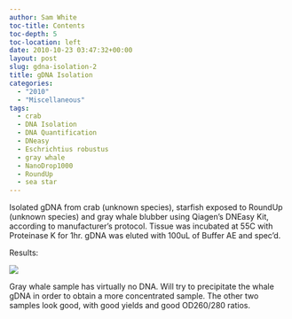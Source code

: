 ```yaml
---
author: Sam White
toc-title: Contents
toc-depth: 5
toc-location: left
date: 2010-10-23 03:47:32+00:00
layout: post
slug: gdna-isolation-2
title: gDNA Isolation
categories:
  - "2010"
  - "Miscellaneous"
tags:
  - crab
  - DNA Isolation
  - DNA Quantification
  - DNeasy
  - Eschrichtius robustus
  - gray whale
  - NanoDrop1000
  - RoundUp
  - sea star
---
```


Isolated gDNA from crab (unknown species), starfish exposed to RoundUp (unknown species) and gray whale blubber using Qiagen's DNEasy Kit, according to manufacturer's protocol. Tissue was incubated at 55C with Proteinase K for 1hr. gDNA was eluted with 100uL of Buffer AE and spec'd.

Results:

![](https://eagle.fish.washington.edu/Arabidopsis/20101025-01%20gDNA.JPG)

Gray whale sample has virtually no DNA. Will try to precipitate the whale gDNA in order to obtain a more concentrated sample. The other two samples look good, with good yields and good OD260/280 ratios.
